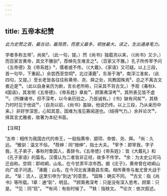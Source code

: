 ```yaml
---
---
---
```

title: 五帝本纪赞
---



*此为史赞之首，最古动，最简质，而意义最多，顿挫最大。读之，生出通身笔力。*

学者多称五帝¹，尚矣²。（此一句，提。）然《尚书》独载尧以来，（《尚书》又少。）而百家言黄帝，其文不雅驯³，荐绅先生难言之⁴。（百家又不雅。）孔子所传宰予问《五帝德》及《帝系姓》⁵，儒者或不传。（《大戴》、《家语》又可疑。以上三段，首一句毕，下重起。）余尝西至空垌⁶，北过涿鹿⁷，东渐于海⁸，南浮江淮矣，（此四句，又提。）至长老皆各往往称黄帝、尧、舜之处，风教固殊焉⁹，总之不离古文者近是¹⁰。（此以自身亲历为断，言长老所称，只采其不背古文。）予观《春秋》、《国语》，其发明《五帝德》、《帝系姓》章矣¹¹，顾第弗深考¹²，其所表见皆不虚¹³。（所嫌诸书，但不深考，以今亲历验之，乃皆诚有。）《书》缺有间矣¹⁴，其轶乃时时见于他说¹⁵，（自尧以前，《尚书》虽缺，他说仍传。以上三段，乃从亲历中来。）非好学深思，心知其意，固难为浅见寡闻道也。（结得气力。）余并论次¹⁶，择其言尤雅者，故著为本纪书首。

【注释】

¹五帝：相传为我国古代的帝王，一般指黄帝、颛顼、帝喾、尧、舜。
²尚：久远。
³雅驯：温文不俗。
⁴荐绅：同“搢绅”，指士大夫。
⁵宰予：即宰我，字子我，孔子弟子，春秋时鲁国人，善辞令。《五帝徳》《帝系姓》：皆《大戴礼》和《孔子家语》的篇名。汉儒认为二者皆非正经，故多不传学。
⁶余：为太史公司马迁自称。空垌：即崆峒，山名，在今甘肃平凉市西。据《庄子》，黄帝曾在崆峒山向广成子问道。
⁷涿鹿：山名，在今河北省涿鹿县东南。相传黄帝与蚩尤曾大战于此。
⁸渐：流人，这里引申为“到达”的意思。
⁹固殊：确实不同。
¹⁰古文：指《尚书》等所载。1章：通“彰”，明显。
¹²顾第弗深考：只是没有深入思考。顾第：只是。
¹³见：同“现”。
¹⁴有间：有些时候了。
¹⁵轶：指轶文。
¹⁶论次：依次叙述。